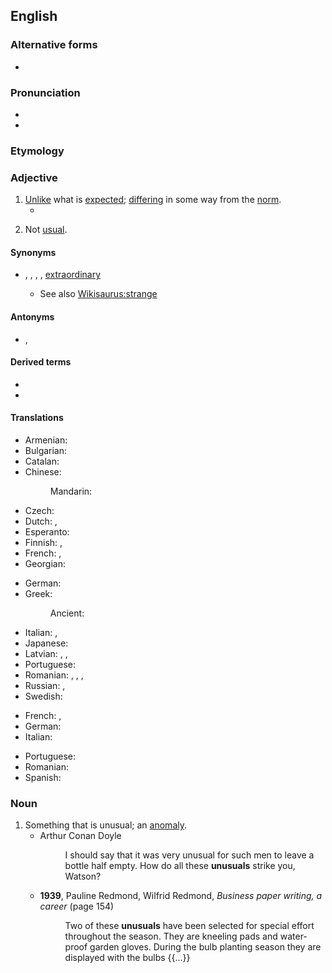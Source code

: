 ==English==

===Alternative forms===
* {{l|en|unusuall}} {{qualifier|obsolete}}

===Pronunciation===
* {{IPA|/ʌnˈjuːʒuəl/|/ʌnˈjuːʒəl/|lang=en}}
* {{audio|en-us-unusual.ogg|Audio (US)|lang=en}}

===Etymology===
{{prefix|en|un|usual}}

===Adjective===
{{en-adj}}

# [[unlike|Unlike]] what is [[expected]]; [[differ]]ing in some way from the [[norm]].
#* {{quote-book|year=1898|author={{w|Winston Churchill (novelist)|Winston Churchill}}
|title={{w|The Celebrity}}|chapter=2
|passage=I had occasion […] to make a somewhat long business trip to Chicago, and on my return […] I found Farrar awaiting me in the railway station. He smiled his wonted fraction by way of greeting, […], and finally leading me to his buggy, turned and drove out of town. I was completely mystified at such an '''unusual''' proceeding.}}
#: {{ux|en|His behavior was '''unusual''' in that it was considered childish for a man of his age.}}
# Not [[usual]].

====Synonyms====
* {{sense|different from the expected}} {{l|en|abnormal}}, {{l|en|rare}}, {{l|en|strange}}, {{l|en|weird}}, {{qualifier|stronger}} [[extraordinary]]
** See also [[Wikisaurus:strange]]

====Antonyms====
* {{sense|different from the expected}} {{l|en|normal}}, {{l|en|usual}}

====Derived terms====
* {{l|en|unusually}}
* {{l|en|unusualness}}

====Translations====
{{trans-top|unlike what is expected; differing in some way from the norm}}
* Armenian: {{t|hy|արտասովոր}}
* Bulgarian: {{t+|bg|необикновен}}
* Catalan: {{t+|ca|inusual}}
* Chinese:
*: Mandarin: {{t+|cmn|稀有|tr=xīyǒu|sc=Hani}}
* Czech: {{t|cs|neobvyklý|m}}
* Dutch: {{t+|nl|ongebruikelijk}}, {{t+|nl|ongewoon}}
* Esperanto: {{t|eo|nekutima}}
* Finnish: {{t+|fi|erikoinen}}, {{t+|fi|epätavallinen}}
* French: {{t+|fr|inhabituel}}, {{t+|fr|insolite}}
* Georgian: {{t-needed|ka}}
{{trans-mid}}
* German: {{t+|de|ungewöhnlich}}
* Greek:
*: Ancient: {{t|grc|ἀήθης}}
* Italian: {{t+|it|insolito}}, {{t+|it|particolare}}
* Japanese: {{t|ja|珍しい|tr=めずらしい, mezurashii|sc=Jpan}}
* Latvian: {{t|lv|neparasts}}, {{t|lv|svešāds}}, {{t|lv|savāds}}
* Portuguese: {{t+|pt|inesperado}}
* Romanian: {{t+|ro|ciudat}}, {{t+|ro|insolit|m|n}}, {{t+|ro|neobișnuit|m|n}}, {{t|ro|neuzual}}
* Russian: {{t+|ru|необы́чный}}, {{t+|ru|необыкнове́нный}}
* Swedish: {{t+|sv|ovanlig}}
{{trans-bottom}}

{{trans-top|not usual}}
* French: {{t+|fr|inhabituel}}, {{t+|fr|inusuel}}
* German: {{t+|de|ungewöhnlich}}
* Italian: {{t+|it|inusuale}}
{{trans-mid}}
* Portuguese: {{t|pt|inusual}}
* Romanian: {{t+|ro|nefolosit}}
* Spanish: {{t|es|inusual}}
{{trans-bottom}}

===Noun===
{{en-noun}}

# Something that is unusual; an [[anomaly]].
#* Arthur Conan Doyle
#*: I should say that it was very unusual for such men to leave a bottle half empty. How do all these '''unusuals''' strike you, Watson?
#* '''1939''', Pauline Redmond, ‎Wilfrid Redmond, ''Business paper writing, a career'' (page 154)
#*: Two of these '''unusuals''' have been selected for special effort throughout the season. They are kneeling pads and water-proof garden gloves. During the bulb planting season they are displayed with the bulbs {{...}}